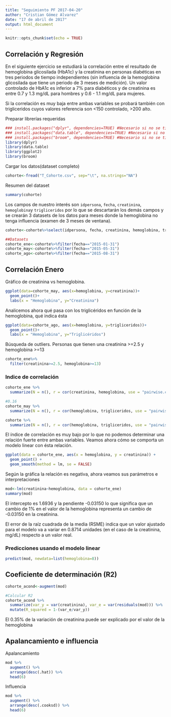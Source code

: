 ```yaml
---
title: "Seguimiento PF 2017-04-20"
author: "Cristian Gómez Alvarez"
date: "17 de abril de 2017"
output: html_document
---
```


```r
knitr::opts_chunk$set(echo = TRUE)
```

## Correlación y Regresión

En el siguiente ejercicio se estudiará la correlación entre el resultado de hemoglobina glicosilada (HbA1c) y la creatinina en personas diabéticas en tres periodos de tiempo independientes (sin influencia de la hemoglobina glicosilada que tiene un periodo de 3 meses de medición). Un valor controlado de HbA1c es inferior a 7% para diabéticos y de creatinina es entre 0.7 y 1.3 mg/dL para hombres y 0.6 - 1.1 mg/dL para mujeres.

Si la correlación es muy baja entre ambas variables se probará también con trigliceridos cuyos valores referencia son <150 controlado, >200 alto.

Preparar librerías requeridas
````r
### install.packages("dplyr", dependencies=TRUE) #Necesario si no se tiene la librería dplyr
### install.packages("data.table", dependencies=TRUE) #Necesario si no se tiene la librería data.table
### install.packages("broom", dependencies=TRUE) #Necesario si no se tiene la librería broom
library(dplyr)
library(data.table)
library(ggplot2)
library(broom)
````

Cargar los datos(dataset completo)

```r
cohorte<-fread("T_Cohorte.csv", sep="\t", na.strings="NA")
```

Resumen del dataset
```r
summary(cohorte)
```

Los campos de nuestro interés son `idpersona`, `fecha`, `creatinina`, `hemoglobina`y `trigliceridos` por lo que se descartarán los demás campos y se crearán 3 datasets de los datos para meses donde la hemoglobina no tenga influencia (examen de 3 meses de ventana).

````r
cohorte<-cohorte%>%select(idpersona, fecha, creatinina, hemoglobina, trigliceridos)

##Datasets
cohorte_ene<-cohorte%>%filter(fecha=="2015-01-31")
cohorte_may<-cohorte%>%filter(fecha=="2015-05-31")
cohorte_ago<-cohorte%>%filter(fecha=="2015-08-31")
````

## Correlación Enero

Gráfico de creatinina vs hemoglobina.

````r
ggplot(data=cohorte_may, aes(x=hemoglobina, y=creatinina))+
  geom_point()+
  labs(x = "Hemoglobina", y="Creatinina")
````

Analicemos ahora qué pasa con los triglicéridos en función de la hemoglobina, qué indica ésta
````r
ggplot(data=cohorte_ago, aes(x=hemoglobina, y=trigliceridos))+
  geom_point()+
  labs(x = "Hemoglobina", y="Triglicéridos")
````

Búsqueda de outliers. Personas que tienen una creatinina >=2.5 y hemoglobina >=13
````r
cohorte_ene%>%
  filter(creatinina>=2.5, hemoglobina>=13)
````

### Indice de correlación
````r
cohorte_ene %>%
  summarize(N = n(), r = cor(creatinina, hemoglobina, use = "pairwise.complete.obs"))

#0.16
cohorte_may %>%
  summarize(N = n(), r = cor(hemoglobina, trigliceridos, use = "pairwise.complete.obs"))

cohorte %>%
  summarize(N = n(), r = cor(hemoglobina, trigliceridos, use = "pairwise.complete.obs"))
````
El índice de correlación es muy bajo por lo que no podemos determinar una relación fuerte entre ambas variables. Veamos ahora cómo se comporta un modelo linear con ésta relación.
````r
ggplot(data = cohorte_ene, aes(x = hemoglobina, y = creatinina)) + 
  geom_point() + 
  geom_smooth(method = lm, se = FALSE)
````
Según la gráfica la relación es negativa, ahora veamos sus parámetros e interpretaciones
````r
mod<-lm(creatinina~hemoglobina, data = cohorte_ene)
summary(mod)
````
El intercepto es 1.6936 y la pendiente -0.03150 lo que significa que un cambio de 1% en el valor de la hemoglobina representa un cambio de -0.03150 en la creatinina.

El error de la raíz cuadrada de la media (RSME) indica que un valor ajustado para el modelo va a variar en 0.8714 unidades (en el caso de la creatinina, mg/dL) respecto a un valor real.

### Predicciones usando el modelo linear
````r
predict(mod, newdata=list(hemoglobina=8))
````
## Coeficiente de determinación (R2)

````r
cohorte_acond<-augment(mod)

#Calcular R2
cohorte_acond %>%
  summarize(var_y = var(creatinina), var_e = var(residuals(mod))) %>%
  mutate(R_squared = 1-(var_e/var_y))
````

El 0.35% de la variación de creatinina puede ser explicado por el valor de la hemoglobina

## Apalancamiento e influencia

Apalancamiento

````r
mod %>%
  augment() %>%
  arrange(desc(.hat)) %>%
  head(6)
````

Influencia

````r
mod %>%
  augment() %>%
  arrange(desc(.cooksd)) %>%
  head(6)
````